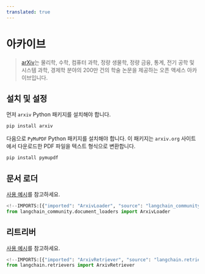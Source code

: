 ```yaml
---
translated: true
---
```


# 아카이브

>[arXiv](https://arxiv.org/)는 물리학, 수학, 컴퓨터 과학, 정량 생물학, 정량 금융, 통계, 전기 공학 및 시스템 과학, 경제학 분야의 200만 건의 학술 논문을 제공하는 오픈 액세스 아카이브입니다.

## 설치 및 설정

먼저 `arxiv` Python 패키지를 설치해야 합니다.

```bash
pip install arxiv
```

다음으로 `PyMuPDF` Python 패키지를 설치해야 합니다. 이 패키지는 `arxiv.org` 사이트에서 다운로드한 PDF 파일을 텍스트 형식으로 변환합니다.

```bash
pip install pymupdf
```

## 문서 로더

[사용 예시](/docs/integrations/document_loaders/arxiv)를 참고하세요.

```python
<!--IMPORTS:[{"imported": "ArxivLoader", "source": "langchain_community.document_loaders", "docs": "https://api.python.langchain.com/en/latest/document_loaders/langchain_community.document_loaders.arxiv.ArxivLoader.html", "title": "Arxiv"}]-->
from langchain_community.document_loaders import ArxivLoader
```

## 리트리버

[사용 예시](/docs/integrations/retrievers/arxiv)를 참고하세요.

```python
<!--IMPORTS:[{"imported": "ArxivRetriever", "source": "langchain.retrievers", "docs": "https://api.python.langchain.com/en/latest/retrievers/langchain_community.retrievers.arxiv.ArxivRetriever.html", "title": "Arxiv"}]-->
from langchain.retrievers import ArxivRetriever
```
